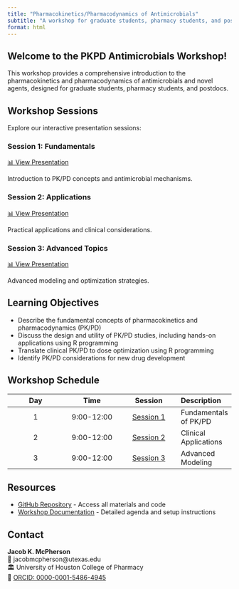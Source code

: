```yaml
---
title: "Pharmacokinetics/Pharmacodynamics of Antimicrobials"
subtitle: "A workshop for graduate students, pharmacy students, and postdocs"
format: html
---
```


::: {.hero-banner}
# Welcome to the PKPD Antimicrobials Workshop!

This workshop provides a comprehensive introduction to the pharmacokinetics and pharmacodynamics of antimicrobials and novel agents, designed for graduate students, pharmacy students, and postdocs.
:::

## Workshop Sessions

Explore our interactive presentation sessions:

::: {.grid}

::: {.g-col-md-4 .g-col-12}
### Session 1: Fundamentals
[📊 View Presentation](sessions/session_01/template.html){.btn .btn-primary .btn-lg target="_blank"}

Introduction to PK/PD concepts and antimicrobial mechanisms.
:::

::: {.g-col-md-4 .g-col-12}
### Session 2: Applications
[📊 View Presentation](sessions/session_02/template.html){.btn .btn-primary .btn-lg target="_blank"}

Practical applications and clinical considerations.
:::

::: {.g-col-md-4 .g-col-12}
### Session 3: Advanced Topics
[📊 View Presentation](sessions/session_03/template.html){.btn .btn-primary .btn-lg target="_blank"}

Advanced modeling and optimization strategies.
:::

:::

## Learning Objectives

- Describe the fundamental concepts of pharmacokinetics and pharmacodynamics (PK/PD)
- Discuss the design and utility of PK/PD studies, including hands-on applications using R programming
- Translate clinical PK/PD to dose optimization using R programming
- Identify PK/PD considerations for new drug development

## Workshop Schedule

| Day | Time | Session | Description |
|:---:|:---:|:---:|:---|
| 1 | 9:00-12:00 | [Session 1](sessions/session_01/template.html) | Fundamentals of PK/PD |
| 2 | 9:00-12:00 | [Session 2](sessions/session_02/template.html) | Clinical Applications |
| 3 | 9:00-12:00 | [Session 3](sessions/session_03/template.html) | Advanced Modeling |

## Resources

- [GitHub Repository](https://github.com/JacobKMcPherson/workshop_pkpd_antimicrobials) - Access all materials and code
- [Workshop Documentation](README.md) - Detailed agenda and setup instructions

## Contact

**Jacob K. McPherson**  
📧 jacobmcpherson@utexas.edu  
🏛️ University of Houston College of Pharmacy  
🔬 [ORCID: 0000-0001-5486-4945](https://orcid.org/0000-0001-5486-4945)
